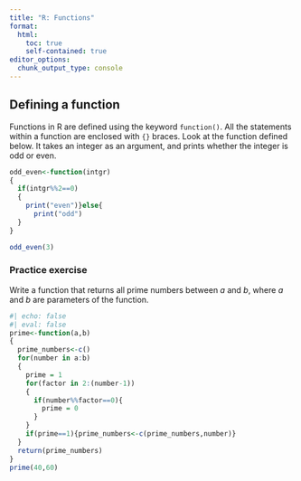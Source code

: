 ```yaml
---
title: "R: Functions"
format:
  html:
    toc: true
    self-contained: true
editor_options: 
  chunk_output_type: console
---
```


## Defining a function

Functions in R are defined using the keyword `function()`. All the statements within a function are enclosed with `{}` braces. Look at the function defined below. It takes an integer as an argument, and prints whether the integer is odd or even.


```r
odd_even<-function(intgr)
{
  if(intgr%%2==0)
  {
    print("even")}else{
      print("odd")
  }
}

odd_even(3)
```


### Practice exercise

Write a function that returns all prime numbers between $a$ and $b$, where $a$ and $b$ are parameters of the function.


```r
#| echo: false
#| eval: false
prime<-function(a,b)
{
  prime_numbers<-c()
  for(number in a:b)
  {
    prime = 1
    for(factor in 2:(number-1))
    {
      if(number%%factor==0){
        prime = 0
      }
    }
    if(prime==1){prime_numbers<-c(prime_numbers,number)}
  }
  return(prime_numbers)
}
prime(40,60)
```